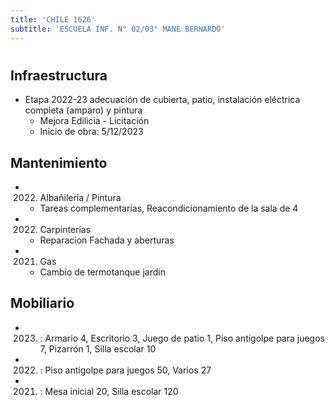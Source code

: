```yaml
---
title: 'CHILE 1626'
subtitle: 'ESCUELA INF. N° 02/03° MANE BERNARDO'
---
```


#
## Infraestructura

* Etapa 2022-23 adecuación de cubierta, patio, instalación eléctrica completa (amparo) y pintura 
    + Mejora Edilicia - Licitación 
    + Inicio de obra: 5/12/2023 






## Mantenimiento

*  (2022) Albañileria / Pintura 
    + Tareas complementarias, Reacondicionamiento de la sala de 4

*  (2022) Carpinterías 
    + Reparacion Fachada y aberturas

*  (2021) Gas 
    + Cambio de termotanque jardin





## Mobiliario

*  (2023) : Armario 4, Escritorio 3, Juego de patio 1, Piso antigolpe para juegos 7, Pizarrón 1, Silla escolar 10 

*  (2022) : Piso antigolpe para juegos 50, Varios 27 

*  (2021) : Mesa inicial 20, Silla escolar 120 



